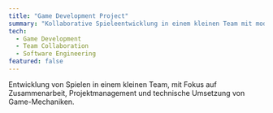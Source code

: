 ```yaml
---
title: "Game Development Project"
summary: "Kollaborative Spieleentwicklung in einem kleinen Team mit modernen Entwicklungsmethoden."
tech:
  - Game Development
  - Team Collaboration
  - Software Engineering
featured: false
---
```


Entwicklung von Spielen in einem kleinen Team, mit Fokus auf Zusammenarbeit, Projektmanagement und technische Umsetzung von Game-Mechaniken.